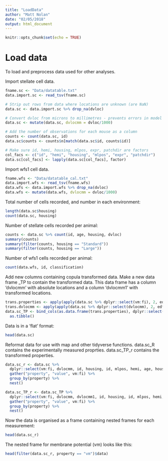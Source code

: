 ```yaml
---
title: "LoadData"
author: "Matt Nolan"
date: "02/05/2018"
output: html_document
---
```

```r
knitr::opts_chunk$set(echo = TRUE)
```

# Load data {-}

To load and preprocess data used for other analyses.


Import stellate cell data.
```r
fname.sc <- "Data/datatable.txt"
data.import.sc <- read_tsv(fname.sc)

# Strip out rows from data where locations are unknown (are NaN)
data.sc <- data.import.sc %>% drop_na(dvloc)

# Convert dvloc from microns to millimetres - prevents errors in model fitting large dv values
data.sc <- mutate(data.sc, dvlocmm = dvloc/1000)

# Add the number of observations for each mouse as a column
counts <- count(data.sc, id)
data.sc$counts <- counts$n[match(data.sc$id, counts$id)]

# Make sure id, hemi, housing, mlpos, expr, patchdir are factors
col_facs <- c("id", "hemi", "housing", "mlpos", "expr", "patchdir")
data.sc[col_facs] <- lapply(data.sc[col_facs], factor)
```

Import wfs1 cell data.
```r
fname.wfs <- "Data/datatable_cal.txt"
data.import.wfs <- read_tsv(fname.wfs)
data.wfs <- data.import.wfs %>% drop_na(dvloc)
data.wfs <- mutate(data.wfs, dvlocmm = dvloc/1000)
```


Total number of cells recorded, and number in each environment:
```r
length(data.sc$housing)
count(data.sc, housing)
```

Number of stellate cells recorded per animal:
```r
counts <- data.sc %>% count(id, age, housing, dvloc)
summary(counts)
summary(filter(counts, housing == "Standard"))
summary(filter(counts, housing == "Large"))
```

Number of wfs1 cells recorded per animal:
```r
count(data.wfs, id, classification)
```


Add new columns containing copula transformed data. Make a new data frame _TP to contain the transformed data. This data frame has a column 'dvlocmm' with absolute locations and a column 'dvlocmm1' with transformed locations.
```r
trans.properties <- apply(apply(data.sc %>% dplyr::select(vm:fi), 2, edf), 2, qnorm )
trans.dvlocmm <- apply(apply(data.sc %>% dplyr::select(dvlocmm), 2, edf), 2, qnorm )
data.sc_TP <- bind_cols(as.data.frame(trans.properties), dplyr::select(data.sc,-(vm:fi)), as.data.frame(trans.dvlocmm)) %>%
  as.tibble()
```




Data is in a 'flat' format:
```r
head(data.sc)
```


Reformat data for use with map and other tidyverse functions. data.sc_R contains the experimentally measured proprties. data.sc_TP_r contains the transformed properties.
```r
data.sc_r <- data.sc %>%
  dplyr::select(vm:fi, dvlocmm, id, housing, id, mlpos, hemi, age, housing, expr, patchdir, rectime, counts) %>%
  gather("property", "value", vm:fi) %>%
  group_by(property) %>%
  nest()

data.sc_TP_r <- data.sc_TP %>%
  dplyr::select(vm:fi, dvlocmm, dvlocmm1, id, housing, id, mlpos, hemi, age, housing, expr, patchdir, rectime, counts) %>%
  gather("property", "value", vm:fi) %>%
  group_by(property) %>%
  nest()

```

Now the data is organised as a frame containing nested frames for each measurement:
```r
head(data.sc_r)
```

The nested frame for membrane potential (vm) looks like this:
```r
head(filter(data.sc_r, property == "vm")$data)
```


